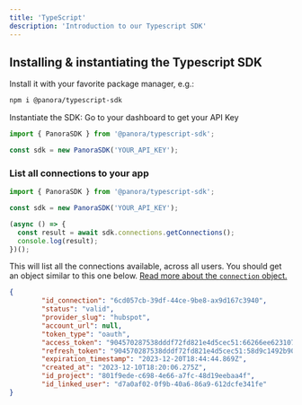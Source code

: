 ```yaml
---
title: 'TypeScript'
description: 'Introduction to our Typescript SDK'
---
```



## Installing & instantiating the Typescript SDK
Install it with your favorite package manager, e.g.:

```bash
npm i @panora/typescript-sdk
```

Instantiate the SDK:
<Tip>
Go to your dashboard to get your API Key
</Tip>

```javascript
import { PanoraSDK } from '@panora/typescript-sdk';

const sdk = new PanoraSDK('YOUR_API_KEY');
```

### List all connections to your app

```javascript
import { PanoraSDK } from '@panora/typescript-sdk';

const sdk = new PanoraSDK('YOUR_API_KEY');

(async () => {
  const result = await sdk.connections.getConnections();
  console.log(result);
})();
```

This will list all the connections available, across all users. You should get an object similar to this one below. [Read more about the `connection` object.](/connections/overview)
```json
{
        "id_connection": "6cd057cb-39df-44ce-9be8-ax9d167c3940",
        "status": "valid",
        "provider_slug": "hubspot",
        "account_url": null,
        "token_type": "oauth",
        "access_token": "904570287538dddf72fd821e4d5cec51:66266ee62310752d4a243c12b133656edd5af42947a832f4439c710334e045e59782107d40e856c27e813b7a6ed068100376b3ff83d1c8237330ba034605dd846650524e6fcfb708e3f62b1401d8a0dc3d90022cdf9ad1c76fc9209f3a5d153f6e33bbb8f6642600a6c9a098e81fb1e2da0fdff0455b7823519fba195b5065b4319a314013e22f934c80e4f60bec4385989c92c2dd9036d19f720e85b10325c42dc8a035c363e279af0e4ab2c4cd016051c5b32bf6009bf0df0aa8565d048856",
        "refresh_token": "904570287538dddf72fd821e4d5cec51:58d9c1492b908caef83885b467d1ab1ea9fc6994a59ed4392edbb5365b89a02a8a4995347d8ec37037192a96856e2c24",
        "expiration_timestamp": "2023-12-20T18:44:44.869Z",
        "created_at": "2023-12-10T18:20:06.275Z",
        "id_project": "801f9ede-c698-4e66-a7fc-48d19eebaa4f",
        "id_linked_user": "d7a0af02-0f9b-40a6-86a9-612dcfe341fe"
}
```


